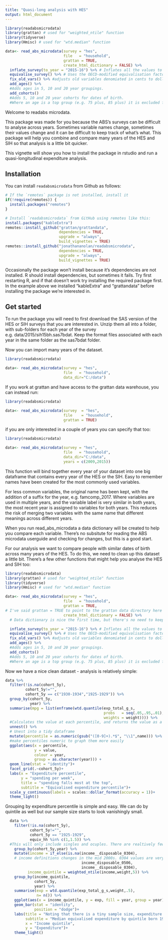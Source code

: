 ```yaml
---
title: "Quasi-long analysis with HES"
output: html_document
---
```


```r
library(readabsmicrodata)
library(grattan) # used for "weighted_ntile" function
library(tidyverse) 
library(Hmisc) # used for "wtd.median" function

data<- read_abs_microdata(survey = "hes",
						  file   = "household",
						  grattan = TRUE,
						  create_html_dictionary = FALSE) %>% 
  inflate_survey(to_year = "2015-16") %>% # Inflates all the values to $2015-16 
  equivalise_survey() %>% # Uses the OECD-modified equivalisation factor to adjust for household size
  fix_old_vars() %>% #adjusts old variables denomiated in cents to dollars. 
  add_ages() %>% 
  #Adds ages in 5, 10 and 20 year groupings. 
  add_cohorts()  
  #Adds 5, 10 and 20 year cohorts for dates of birth. 
  #Where an age is a top group (e.g. 75 plus, 85 plus) it is excluded from cohort analysis
```

Welcome to readabs microdata. 

This package was made for you because the ABS's surveys can be difficult to analyse across years. Sometimes variable names change, sometimes their values change and it can be difficult to keep track of what's what. This package will help you combine and compare many years of the HES and SIH so that analysis is a little bit quicker. 

This vignette will show you how to install the package in rstudio and run a quasi-longitudinal expenditure analysis. 

## Installation

You can install `readabsmicrodata` from Github as follows:

```r
# If the `remotes` package is not installed, install it
if(!require(remotes)) {
  install.packages("remotes")
}

# Install `readabsmicrodata` from GitHub using remotes like this:		
install.packages("kableExtra")
remotes::install_github("grattan/grattandata",
                        dependencies = TRUE, 
                        upgrade = "always", 
                        build_vignettes = TRUE)
remotes::install_github("jonathananolan/readabsmicrodata",
                        dependencies = TRUE, 
                        upgrade = "always", 
                        build_vignettes = TRUE)

```

Occasionally the package won't install because it's dependencies are not installed. R should install dependencies, but sometimes it fails. Try first restarting R, and if that doesn't work try installing the required package first. In the example above we installed "kableExtra" and "grattandata" before installing the package we're interested in. 


## Get started

To run the package you will need to first download the SAS version of the HES or SIH surveys that you are interested in. Unzip them all into a folder, with sub-folders for each year of the survey e.g. data/2015/sih15bh.sas7bdat. Keep the format files associated with each year in the same folder as the sas7bdat folder. 

Now you can import many years of the dataset.

```r
library(readabsmicrodata)

data<- read_abs_microdata(survey = "hes",
						  file   = "household",
						  data_dir="C:/data")

```

If you work at grattan and have access to the grattan data warehouse, you can instead run: 

``` r
library(readabsmicrodata)

data<- read_abs_microdata(survey  = "hes",
						  file    = "household",
						  grattan = TRUE)

```

if you are only interested in a couple of years you can specify that too: 

```r
library(readabsmicrodata)

data<- read_abs_microdata(survey = "hes",
						  file   = "household",
						  data_dir="C:/data",
						  years = c(2009,2015))

```

This function will bind together every year of your dataset into one big dataframe that contains every year of the HES or the SIH. Easy to remember names have been created for the most commonly used variables. 

For less common variables, the original name has been kept, with the addition of a suffix for the year, e.g. famcomp_2017. Where variables are used in multiple years, and the variable label is very similar in both years, the most recent year is assigned to variables for both years. This reduces the risk of merging two variables with the same name that different meanings across different years. 

When you run read_abs_microdata a data dictionary will be created to help you compare each variable. There's no subsitute for reading the ABS microdata userguide and checking for changes, but this is a good start. 

For our analysis we want to compare people with similar dates of birth across many years of the HES. To do this, we need to clean up this dataset a little bit. 
There's a few other functions that might help you analyse the HES and SIH too: 

```r

library(readabsmicrodata)
library(grattan) # used for "weighted_ntile" function
library(tidyverse) 
library(Hmisc) # used for "wtd.median" function

data<- read_abs_microdata(survey = "hes",
						  file   = "household",
						  grattan = TRUE,
# I've said grattan = TRUE to point to the grattan data directory here but you can replace that with grattan = FALSE and point to your data directory. 
						  create_html_dictionary = FALSE) %>% 
  # Data dictionary is nice the first time, but there's no need to keep remaking it.

  inflate_survey(to_year = "2015-16") %>% # Inflates all the values to $2015-16 
  equivalise_survey() %>% # Uses the OECD-modified equivalisation factor to adjust for household size
  fix_old_vars() %>% #adjusts old variables denomiated in cents to dollars. 
  add_ages() %>% 
  #Adds ages in 5, 10 and 20 year groupings. 
  add_cohorts()  
  #Adds 5, 10 and 20 year cohorts for dates of birth. 
  #Where an age is a top group (e.g. 75 plus, 85 plus) it is excluded from cohort analysis
```

Now we have a nice clean dataset - analysis is relatively simple:

```r
data %>%
  filter(!is.na(cohort_5y),
         cohort_5y!="",
         cohort_5y == c("1930-1934","1925-1929")) %>%
  group_by(cohort_5y,
           year) %>%
  summarise(mpg = list(enframe(wtd.quantile(exp_total_g_s,
                                            probs   = seq(.05,.95,.01),
                                            weights = weight)))) %>% 
  #Calculates the value at each percentile, and returns the value as a nested list
  unnest() %>% 
  # Unest into a tidy dataframe
  mutate(percentile = as.numeric(gsub("([0-9]+).*$", "\\1",name))) %>% 
  #make percentiles numeric to graph them more easily
  ggplot(aes(x = percentile, 
             y = value, 
             colour = year,
             group = as.character(year))) +
  geom_line(stat = "identity")+
  facet_grid(.~cohort_5y)+
  labs(x = "Expenditure percentile", 
       y = "spending per week",
       title = "spending falls most at the top",
       subtitle = "Equivalised expenditure percentile")+
  scale_y_continuous(labels = scales::dollar_format(accuracy = 1))+
  theme_light()

```

Grouping by expenditure percentile is simple and easy. We can do by quintile as well but our sample size starts to look vanishingly small. 
```r

  data %>%
    filter(!is.na(cohort_5y),
           cohort_5y!="",
           cohort_5y == "1925-1929",
           equiv_hh %in% c(1,1.5)) %>% 
  #This will only include singles and ocuples. There are realtively few people >65 with kids and it's a conservative assumption to exclude them because their ranks decrease further with age. 
    group_by(cohort_5y,year) %>% 
    mutate(income = if_else(is.na(income__disposable_0304), 
    # income definitions changes in the mid 2000s. 0304 values are very close to 0506 values, and provide a good approximation. 0708 values inlcude more salary sacrifice and are a bigger departure from the earlier measures. ACOSS has previously used 0304 and 0506 interchangeably in it's historical poverty analysis. 
                                  income_disposable_0506,
                                  income__disposable_0304),
          income_quintile = weighted_ntile(income,weight,5)) %>% 
    group_by(income_quintile, 
             cohort_5y,
             year) %>% 
    summarise(exp = wtd.quantile(exp_total_g_s,weight,.5),
              n= n()) %>% 
    ggplot(aes(x = income_quintile, y = exp, fill = year, group = year)) +
    geom_bar(stat = "identity",
             position = "dodge")+
    labs(title = "Noting that there is a tiny sample size, expenditure falls",
         subtitle = "Median equivalised expenditure by quintile born 1925-29- very low sample size",
         x = "Income quintile",
         y = "Expenditure")+
    theme_light()
```
